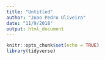 ```yaml
---
title: "Untitled"
author: "Joao Pedro Oliveira"
date: "11/9/2018"
output: html_document
---
```


```r
knitr::opts_chunk$set(echo = TRUE)
library(tidyverse)
```

```r
  
```

